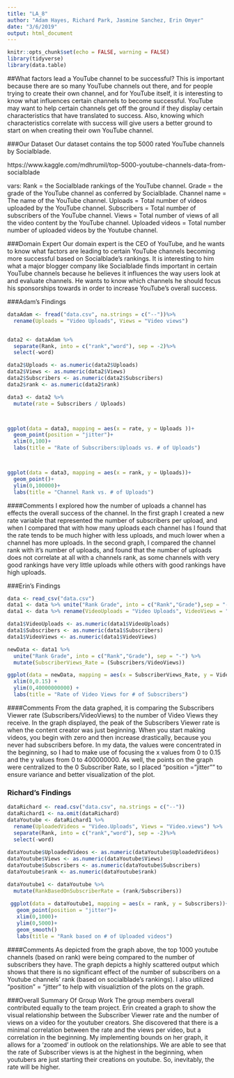 ```yaml
---
title: "LA_8"
author: "Adam Hayes, Richard Park, Jasmine Sanchez, Erin Omyer"
date: "3/6/2019"
output: html_document
---
```


```r
knitr::opts_chunk$set(echo = FALSE, warning = FALSE)
library(tidyverse)
library(data.table)
```



##What factors lead a YouTube channel to be successful?
This is important because there are so many YouTube channels out there, and for people trying to create their own channel, and for YouTube itself, it is interesting to know what influences certain channels to become successful.  YouTube may want to help certain channels get off the ground if they display certain characteristics that have translated to success.  Also, knowing which characteristics correlate with success will give users a better ground to start on when creating their own YouTube channel.

###Our Dataset
Our dataset contains the top 5000 rated YouTube channels by Socialblade.

https://www.kaggle.com/mdhrumil/top-5000-youtube-channels-data-from-socialblade

vars:
Rank = the Socialblade rankings of the YouTube channel.
Grade =  the grade of the YouTube channel as conferred by Socialblade.
Channel name = The name of the YouTube channel.
Uploads = Total number of videos uploaded by the YouTube channel.
Subscribers = Total number of subscribers of the YouTube channel.
Views = Total number of views of all the video content by the YouTube channel.
Uploaded videos = Total number number of uploaded videos by the Youtube channel. 


###Domain Expert
Our domain expert is the CEO of YouTube, and he wants to know what factors are leading to certain YouTube channels becoming more successful based on Socialblade's rankings.  It is interesting to him what a major blogger company like Socialblade finds important in certain YouTube channels because he believes it influences the way users look at and evaluate channels.  He wants to know which channels he should focus his sponsorships towards in order to increase YouTube's overall success.  



###Adam's Findings

```r
dataAdam <- fread("data.csv", na.strings = c("--"))%>%
  rename(Uploads = "Video Uploads", Views = "Video views")


data2 <- dataAdam %>%
  separate(Rank, into = c("rank","word"), sep = -2)%>%
  select(-word)

data2$Uploads <- as.numeric(data2$Uploads)
data2$Views <- as.numeric(data2$Views)
data2$Subscribers <- as.numeric(data2$Subscribers)
data2$rank <- as.numeric(data2$rank)

data3 <- data2 %>%
  mutate(rate = Subscribers / Uploads)



ggplot(data = data3, mapping = aes(x = rate, y = Uploads ))+
  geom_point(position = "jitter")+
  xlim(0,100)+
  labs(title = "Rate of Subscribers:Uploads vs. # of Uploads")



ggplot(data = data3, mapping = aes(x = rank, y = Uploads))+
  geom_point()+
  ylim(0,100000)+
  labs(title = "Channel Rank vs. # of Uploads")
```

####Comments
I explored how the number of uploads a channel has effects the overall success of the channel.  In the first graph I created a new rate variable that represented the number of subscribers per upload, and when I compared that with how many uploads each channel has I found that the rate tends to be much higher with less uploads, and much lower when a channel has more uploads.  In the second graph, I compared the channel rank with it's number of uploads, and found that the number of uploads does not correlate at all with a channels rank, as some channels with very good rankings have very little uploads while others with good rankings have high uploads.


###Erin's Findings

```r
data <- read_csv("data.csv")
data1 <- data %>% unite("Rank Grade", into = c("Rank","Grade"),sep = "-")
data1 <- data %>% rename(VideoUploads = "Video Uploads", VideoViews = "Video views") 

data1$VideoUploads <- as.numeric(data1$VideoUploads)
data1$Subscribers <- as.numeric(data1$Subscribers)
data1$VideoViews <- as.numeric(data1$VideoViews)

newData <- data1 %>%
  unite("Rank Grade", into = c("Rank","Grade"), sep = "-") %>%
  mutate(SubscriberViews_Rate = (Subscribers/VideoViews)) 

ggplot(data = newData, mapping = aes(x = SubscriberViews_Rate, y = VideoViews)) + geom_point() + geom_smooth(position = "jitter") +
  xlim(0,0.15) +
  ylim(0,40000000000) +
  labs(title = "Rate of Video Views for # of Subscribers")  


```

####Comments
From the data graphed, it is comparing the Subscribers Viewer rate (Subscribers/VideoViews) to the number of Video Views they receive. In the graph displayed, the peak of the Subscribers Viewer rate is when the content creator was just beginning. When you start making videos, you begin with zero and then increase drastically, because you never had subscribers before. In my data, the values were concentrated in the beginning, so I had to make use of focusing the x values from 0 to 0.15 and the y values from 0 to 400000000. As well, the points on the graph were centralized to the 0 Subscriber Rate, so I placed "position = "jitter"" to ensure variance and better visualization of the plot. 

### Richard's Findings

```r
dataRichard <- read.csv("data.csv", na.strings = c("--"))
dataRichard1 <- na.omit(dataRichard)
dataYoutube <- dataRichard1 %>%
  rename(UploadedVideos = "Video.Uploads", Views = "Video.views") %>%
  separate(Rank, into = c("rank","word"), sep = -2)%>%
  select(-word)
  
dataYoutube$UploadedVideos <- as.numeric(dataYoutube$UploadedVideos)
dataYoutube$Views <- as.numeric(dataYoutube$Views)
dataYoutube$Subscribers <- as.numeric(dataYoutube$Subscribers)
dataYoutube$rank <- as.numeric(dataYoutube$rank)

dataYoutube1 <- dataYoutube %>%
  mutate(RankBasedOnSubscriberRate = (rank/Subscribers))
  
 ggplot(data = dataYoutube1, mapping = aes(x = rank, y = Subscribers))+ 
   geom_point(position = "jitter")+
   xlim(0,1000)+
   ylim(0,5000)+
   geom_smooth()
   labs(title = "Rank based on # of Uploaded videos")

```

####Comments
As depicted from the graph above, the top 1000 youtube channels (based on rank) were being compared to the number of subscribers they have. The graph depicts a highly scattered output which shows that there is no significant effect of the number of subscribers on a Youtube channels' rank (based on socialblade's rankings). I also utilized "position" = "jitter" to help with visualiztion of the plots on the graph.


###Overall Summary Of Group Work
The group members overall contributed equally to the team project. Erin created a graph to show the visual relationship between the Subscriber Viewer rate and the number of views on a video for the youtuber creators. She discovered that there is a minimal correlation between the rate and the views per video, but a correlation in the beginning. My implementing bounds on her graph, it allows for a 'zoomed' in outlook on the relationships. We are able to see that the rate of Subscriber views is at the highest in the beginning, when youtubers are just starting their creations on youtube. So, inevitably, the rate will be higher. 